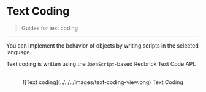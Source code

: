 
# Text Coding

> Guides for text coding

---

You can implement the behavior of objects by writing scripts in the selected language.

Text coding is written using the `JavaScript`-based Redbrick Text Code API.

<br />
<center>
  ![Text coding](../../../images/text-coding-view.png) Text Coding
</center>
